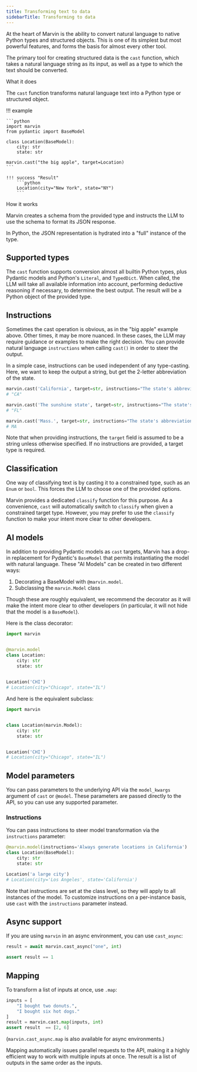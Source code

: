 ```yaml
---
title: Transforming text to data
sidebarTitle: Transforming to data
---
```


At the heart of Marvin is the ability to convert natural language to native Python types and structured objects. This is one of its simplest but most powerful features, and forms the basis for almost every other tool. 

The primary tool for creating structured data is the `cast` function, which takes a natural language string as its input, as well as a type to which the text should be converted.



<div class="admonition abstract">
  <p class="admonition-title">What it does</p>
  <p>
    The <code>cast</code> function transforms natural language text into a Python type or structured object.
  </p>
</div>


!!! example
    
    ```python
    import marvin
    from pydantic import BaseModel

    class Location(BaseModel):
        city: str
        state: str

    marvin.cast("the big apple", target=Location)
    ```

    !!! success "Result"
        ```python
        Location(city="New York", state="NY")
        ```



<div class="admonition info">
  <p class="admonition-title">How it works</p>
  <p>
    Marvin creates a schema from the provided type and instructs the LLM to use the schema to format its JSON response.
  </p>
  <p>
    In Python, the JSON representation is hydrated into a "full" instance of the type.
  </p>
</div>


## Supported types

The `cast` function supports conversion almost all builtin Python types, plus Pydantic models and Python's `Literal`, and `TypedDict`. When called, the LLM will take all available information into account, performing deductive reasoning if necessary, to determine the best output. The result will be a Python object of the provided type.

## Instructions

Sometimes the cast operation is obvious, as in the "big apple" example above. Other times, it may be more nuanced. In these cases, the LLM may require guidance or examples to make the right decision. You can provide natural language `instructions` when calling `cast()` in order to steer the output. 

In a simple case, instructions can be used independent of any type-casting. Here, we want to keep the output a string, but get the 2-letter abbreviation of the state.

```python
marvin.cast('California', target=str, instructions="The state's abbreviation")
# "CA"

marvin.cast('The sunshine state', target=str, instructions="The state's abbreviation")
# "FL"

marvin.cast('Mass.', target=str, instructions="The state's abbreviation")
# MA
```

Note that when providing instructions, the `target` field is assumed to be a string unless otherwise specified. If no instructions are provided, a target type is required.


## Classification

One way of classifying text is by casting it to a constrained type, such as an `Enum` or `bool`. This forces the LLM to choose one of the provided options.

Marvin provides a dedicated `classify` function for this purpose. As a convenience, `cast` will automatically switch to `classify` when given a constrained target type. However, you may prefer to use the `classify` function to make your intent more clear to other developers.

## AI models

In addition to providing Pydantic models as `cast` targets, Marvin has a drop-in replacement for Pydantic's `BaseModel` that permits instantiating the model with natural language. These "AI Models" can be created in two different ways:

1. Decorating a BaseModel with `@marvin.model`.
1. Subclassing the `marvin.Model` class

Though these are roughly equivalent, we recommend the decorator as it will make the intent more clear to other developers (in particular, it will not hide that the model is a `BaseModel`).

Here is the class decorator:

```python
import marvin


@marvin.model
class Location:
    city: str
    state: str

  
Location('CHI')
# Location(city="Chicago", state="IL")
```

And here is the equivalent subclass:

```python
import marvin


class Location(marvin.Model):
    city: str
    state: str


Location('CHI')
# Location(city="Chicago", state="IL")
```

## Model parameters
You can pass parameters to the underlying API via the `model_kwargs` argument of `cast` or `@model`. These parameters are passed directly to the API, so you can use any supported parameter.

### Instructions

You can pass instructions to steer model transformation via the `instructions` parameter:

```python
@marvin.model(instructions='Always generate locations in California')
class Location(BaseModel):
    city: str
    state: str

Location('a large city')   
# Location(city='Los Angeles', state='California')
```

Note that instructions are set at the class level, so they will apply to all instances of the model. To customize instructions on a per-instance basis, use `cast` with the `instructions` parameter instead.

## Async support
If you are using `marvin` in an async environment, you can use `cast_async`:

```python
result = await marvin.cast_async("one", int) 

assert result == 1
```

## Mapping

To transform a list of inputs at once, use `.map`:

```python
inputs = [
    "I bought two donuts.",
    "I bought six hot dogs."
]
result = marvin.cast.map(inputs, int)
assert result  == [2, 6]
```

(`marvin.cast_async.map` is also available for async environments.)

Mapping automatically issues parallel requests to the API, making it a highly efficient way to work with multiple inputs at once. The result is a list of outputs in the same order as the inputs.